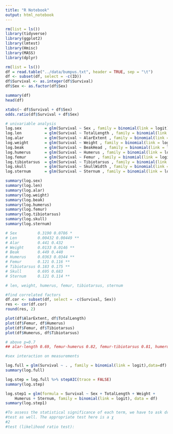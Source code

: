 ```yaml
---
title: "R Notebook"
output: html_notebook
---
```

```r
rm(list = ls())
library(tidyverse)
library(ggplot2)
library(lmtest)
library(Hmisc)
library(MASS)
library(dplyr)
```

```r
rm(list = ls())
df = read.table("../data/bumpus.txt", header = TRUE, sep = "\t")
df <- subset(df, select = -c(ID))
df$Survival <- as.integer(df$Survival)
df$Sex <- as.factor(df$Sex)
```

```r
summary(df)
head(df)
```

```r
xtabs(~ df$Survival + df$Sex)
odds.ratio(df$Survival + df$Sex)
```

```r
# univariable analysis
log.sex          = glm(Survival ~ Sex , family = binomial(link = logit),data=df)
log.len          = glm(Survival ~ TotalLength , family = binomial(link = logit),data=df)
log.alar         = glm(Survival ~ AlarExtent , family = binomial(link = logit),data=df)
log.weight       = glm(Survival ~ Weight , family = binomial(link = logit),data=df)
log.beak         = glm(Survival ~ BeakHead , family = binomial(link = logit),data=df)
log.humerus      = glm(Survival ~ Humerus , family = binomial(link = logit),data=df)
log.femur        = glm(Survival ~ Femur , family = binomial(link = logit),data=df)
log.tibiotarsus  = glm(Survival ~ Tibiotarsus , family = binomial(link = logit),data=df)
log.skull        = glm(Survival ~ SkullWidth , family = binomial(link = logit),data=df)
log.sternum      = glm(Survival ~ Sternum , family = binomial(link = logit),data=df)

summary(log.sex)
summary(log.len)  
summary(log.alar)
summary(log.weight)
summary(log.beak)
summary(log.humerus)
summary(log.femur)
summary(log.tibiotarsus)
summary(log.skull)
summary(log.sternum)

# Sex         0.3190 0.0786 *
# Len         0.00432 0.00449 **
# Alar        0.441 0.432 
# Weight      0.0133 0.0146 **
# Beak        0.449 0.440
# Humerus     0.0363 0.0344 **
# Femur       0.121 0.116 **
# Tibiotarsus 0.183 0.175 **
# Skull       0.695 0.683
# Sternum     0.121 0.114 **

# len, weight, humerus, femur, tibiotarsus, sternum
```

```r
#find correlated factors
df.cor <- subset(df, select = -c(Survival, Sex))
res <- cor(df.cor)
round(res, 2)

plot(df$AlarExtent, df$TotalLength)
plot(df$Femur, df$Humerus)
plot(df$Femur, df$Tibiotarsus)
plot(df$Humerus, df$Tibiotarsus)

# above p=0.7
## alar-length 0.69, femur-humerus 0.82, femur-tibiotarsus 0.81, humerus-tibiotarsus 0.75
```

```r
#sex interaction on measurements
```

```r
log.full = glm(Survival ~ . , family = binomial(link = logit),data=df)
summary(log.full)
```


```r
log.step = log.full %>% stepAIC(trace = FALSE)
summary(log.step)

log.step1 = glm(formula = Survival ~ Sex + TotalLength + Weight + 
    Humerus + Sternum, family = binomial(link = logit), data = df)
summary(log.step1)
```

```r
#To assess the statistical significance of each term, we have to ask dropterm() to perform a significance
#test as well. The appropriate test here is a χ
#2
#test (likelihood ratio test):
```